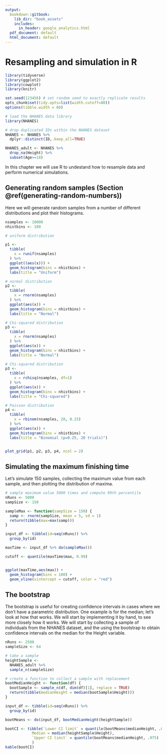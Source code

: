 ```yaml
---
output:
  bookdown::gitbook:
    lib_dir: "book_assets"
    includes:
      in_header: google_analytics.html
  pdf_document: default
  html_document: default
---
```


# Resampling and simulation in R

```r
library(tidyverse)
library(ggplot2)
library(cowplot)
library(knitr)

set.seed(123456) # set random seed to exactly replicate results
opts_chunk$set(tidy.opts=list(width.cutoff=80))
options(tibble.width = 60)

# load the NHANES data library
library(NHANES)

# drop duplicated IDs within the NHANES dataset
NHANES <- NHANES %>% 
  dplyr::distinct(ID,.keep_all=TRUE)

NHANES_adult <- NHANES %>%
  drop_na(Height) %>%
  subset(Age>=18)


```

In this chapter we will use R to undestand how to resample data and perform numerical simulations.

## Generating random samples (Section \@ref(generating-random-numbers)) {#generating-random-numbers}

Here we will generate random samples from a number of different distributions and plot their histograms.

```r

nsamples <- 10000
nhistbins <- 100

# uniform distribution

p1 <-
  tibble(
    x = runif(nsamples)
  ) %>% 
  ggplot((aes(x))) +
  geom_histogram(bins = nhistbins) + 
  labs(title = "Uniform")

# normal distribution
p2 <-
  tibble(
    x = rnorm(nsamples)
  ) %>% 
  ggplot(aes(x)) +
  geom_histogram(bins = nhistbins) +
  labs(title = "Normal")

# Chi-squared distribution
p3 <-
  tibble(
    x = rnorm(nsamples)
  ) %>% 
  ggplot(aes(x)) +
  geom_histogram(bins = nhistbins) +
  labs(title = "Normal")

# Chi-squared distribution
p3 <-
  tibble(
    x = rchisq(nsamples, df=1)
  ) %>% 
  ggplot(aes(x)) +
  geom_histogram(bins = nhistbins) +
  labs(title = "Chi-squared")

# Poisson distribution
p4 <-
  tibble(
    x = rbinom(nsamples, 20, 0.25)
  ) %>% 
  ggplot(aes(x)) +
  geom_histogram(bins = nhistbins) +
  labs(title = "Binomial (p=0.25, 20 trials)")


plot_grid(p1, p2, p3, p4, ncol = 2)

```

## Simulating the maximum finishing time

Let's simulate 150 samples, collecting the maximum value from each sample, and then plotting the distribution of maxima.

```r
# sample maximum value 5000 times and compute 99th percentile
nRuns <- 5000
sampSize <- 150

sampleMax <- function(sampSize = 150) {
  samp <- rnorm(sampSize, mean = 5, sd = 1)
  return(tibble(max=max(samp)))
}

input_df <- tibble(id=seq(nRuns)) %>%
  group_by(id)

maxTime <- input_df %>% do(sampleMax())

cutoff <- quantile(maxTime$max, 0.99)


ggplot(maxTime,aes(max)) +
  geom_histogram(bins = 100) +
  geom_vline(xintercept = cutoff, color = "red")

```

## The bootstrap

The bootstrap is useful for creating confidence intervals in cases where we don't have a parametric distribution. One example is for the median; let's look at how that works. We will start by implementing it by hand, to see more closely how it works.  We will start by collecting a sample of individuals from the NHANES dataset, and the using the bootstrap to obtain confidence intervals on the median for the Height variable.

```r

nRuns <- 2500
sampleSize <- 64

# take a sample
heightSample <- 
  NHANES_adult %>%
  sample_n(sampleSize)

# create a function to collect a sample with replacement
bootMedianHeight <- function(df) {
  bootSample <- sample_n(df, dim(df)[1], replace = TRUE)
  return(tibble(medianHeight = median(bootSample$Height)))
}

input_df <- tibble(id=seq(nRuns)) %>%
  group_by(id)

bootMeans <- do(input_df, bootMedianHeight(heightSample))

bootCI <- tibble(`Lower CI limit` = quantile(bootMeans$medianHeight, .025),
            Median = median(heightSample$Height),
            `Upper CI limit` = quantile(bootMeans$medianHeight, .975)
            )
kable(bootCI)
```

